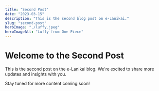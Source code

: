 ```yaml
---
title: "Second Post"
date: "2023-03-15"
description: "This is the second blog post on e-Lanikai."
slug: "second-post"
heroImage: "./luffy.jpeg"
heroImageAlt: "Luffy from One Piece"
---
```


# Welcome to the Second Post

This is the second post on the e-Lanikai blog. We're excited to share more updates and insights with you.

Stay tuned for more content coming soon!
